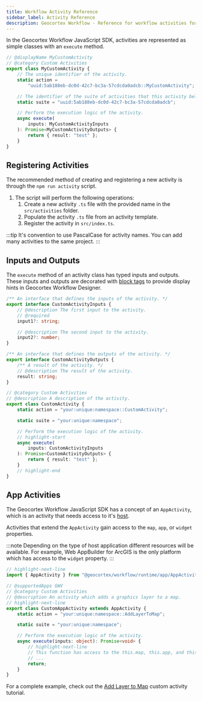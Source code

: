 ```yaml
---
title: Workflow Activity Reference
sidebar_label: Activity Reference
description: Geocortex Workflow - Reference for workflow activities for web applications
---
```


In the Geocortex Workflow JavaScript SDK, activities are represented as simple classes with an `execute` method.

```ts
// @displayName MyCustomActivity
// @category Custom Activities
export class MyCustomActivity {
    // The unique identifier of the activity.
    static action =
        "uuid:5ab188eb-dc0d-42c7-bc3a-57cdcda0adcb::MyCustomActivity";

    // The identifier of the suite of activities that this activity belongs to.
    static suite = "uuid:5ab188eb-dc0d-42c7-bc3a-57cdcda0adcb";

    // Perform the execution logic of the activity.
    async execute(
        inputs: MyCustomActivityInputs
    ): Promise<MyCustomActivityOutputs> {
        return { result: "test" };
    }
}
```

## Registering Activities

The recommended method of creating and registering a new activity is through the `npm run activity` script.

1. The script will perform the following operations:
    1. Create a new activity `.ts` file with the provided name in the `src/activities` folder.
    1. Populate the activity `.ts` file from an activity template.
    1. Register the activity in `src/index.ts`.

:::tip
It's convention to use PascalCase for activity names.
You can add many activities to the same project.
:::

## Inputs and Outputs

The `execute` method of an activity class has typed inputs and outputs. These inputs and outputs are decorated with [block tags](sdk-web-activity-block-tags.mdx) to provide display hints in Geocortex Workflow Designer.

```ts title="src/activities/CustomActivity.ts"
/** An interface that defines the inputs of the activity. */
export interface CustomActivityInputs {
    // @description The first input to the activity.
    // @required
    input1?: string;

    // @description The second input to the activity.
    input2?: number;
}

/** An interface that defines the outputs of the activity. */
export interface CustomActivityOutputs {
    /** A result of the activity. */
    // @description The result of the activity.
    result: string;
}

// @category Custom Activities
// @description A description of the activity.
export class CustomActivity {
    static action = "your:unique:namespace::CustomActivity";

    static suite = "your:unique:namespace";

    // Perform the execution logic of the activity.
    // highlight-start
    async execute(
        inputs: CustomActivityInputs
    ): Promise<CustomActivityOutputs> {
        return { result: "test" };
    }
    // highlight-end
}
```

## App Activities

The Geocortex Workflow JavaScript SDK has a concept of an `AppActivity`, which is an activity that needs access to it's [host](concepts-key-concepts.mdx#geocortex-workflow-hosts).

Activities that extend the `AppActivity` gain access to the `map`, `app`, or `widget` properties.

:::note
Depending on the type of host application different resources will be available. For example, Web AppBuilder for ArcGIS is the only platform which has access to the `widget` property.
:::

```ts
// highlight-next-line
import { AppActivity } from "@geocortex/workflow/runtime/app/AppActivity";

// @supportedApps GWV
// @category Custom Activities
// @description An activity which adds a graphics layer to a map.
// highlight-next-line
export class CustomAppActivity extends AppActivity {
    static action = "your:unique:namespace::AddLayerToMap";

    static suite = "your:unique:namespace";

    // Perform the execution logic of the activity.
    async execute(inputs: object): Promise<void> {
        // highlight-next-line
        // This function has access to the this.map, this.app, and this.widget properties.
        // ...
        return;
    }
}
```

For a complete example, check out the [Add Layer to Map](tutorial-web-add-layer-to-map.mdx) custom activity tutorial.
